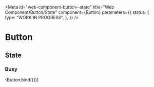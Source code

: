 <!-- @license CC0-1.0 -->


<Meta
  id="web-component-button--state"
  title="Web Component/Button/State"
  component={Button}
  parameters={{
    status: {
      type: "WORK IN PROGRESS",
    },
  }}
/>

# Button

## State

### Busy

<Canvas>
  <Story
    name="busy"
    args={{
      busy: true,
      textContent: "Send",
      type: "submit",
    }}
  >
    {Button.bind({})}
  </Story>
</Canvas>
